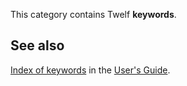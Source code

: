 This category contains Twelf '''keywords'''.

== See also ==

[http://www.cs.cmu.edu/~twelf/guide-1-4/twelf_17.html#cindex_% Index of keywords] in the [[User's Guide]].